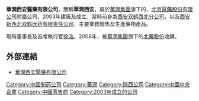 '''華潤西安醫藥有限公司'''，簡稱'''華潤西安'''，屬於[[華潤集團|華潤集團]]旗下的，[[北京醫藥股份有限公司|北京醫藥股份有限公司]]附屬公司，2003年建廠及成立，當時前身為[[西安双鹤西北分公司|西安双鹤西北分公司]]，以及[[西安新西北双鹤医药有限责任公司|西安新西北双鹤医药有限责任公司]]，主要業務銷售及生產藥物產品。

現時董事長及首席執行官[[徐浩|徐浩]]。2008年，被[[華潤集團|華潤集團]]旗下的[[北藥股份|北藥股份]]收購。

==外部連結==
*[https://web.archive.org/web/20181221002405/http://hrxaey.com/ 華潤西安醫藥有限公司]

[[Category:中国制药公司|Category:中国制药公司]]
[[Category:華潤|Category:華潤]]
[[Category:陝西公司|Category:陝西公司]]
[[Category:中國中央企業|Category:中國中央企業]]
[[Category:中國零售商|Category:中國零售商]]
[[Category:2003年成立的公司|Category:2003年成立的公司]]